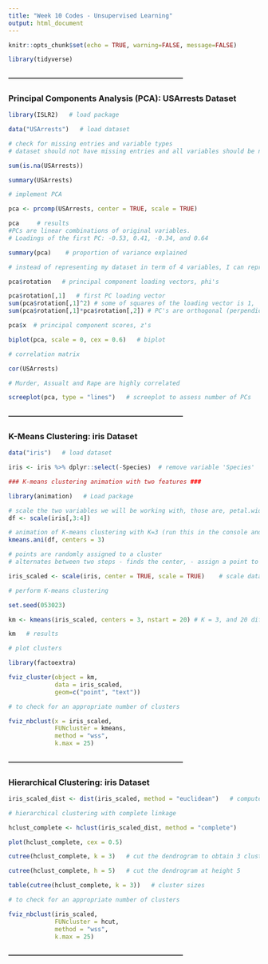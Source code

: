 ```yaml
---
title: "Week 10 Codes - Unsupervised Learning"
output: html_document
---
```


```r
knitr::opts_chunk$set(echo = TRUE, warning=FALSE, message=FALSE)

library(tidyverse)
```


#### ---------------------------------------------------------------------------
### Principal Components Analysis (PCA): USArrests Dataset


```r
library(ISLR2)   # load package

data("USArrests")   # load dataset
```


```r
# check for missing entries and variable types
# dataset should not have missing entries and all variables should be numerical and standardized (center and scale)

sum(is.na(USArrests))

summary(USArrests)
```


```r
# implement PCA

pca <- prcomp(USArrests, center = TRUE, scale = TRUE)   
```


```r
pca     # results
#PCs are linear combinations of original variables. 
# Loadings of the first PC: -0.53, 0.41, -0.34, and 0.64 
```


```r
summary(pca)    # proportion of variance explained

# instead of representing my dataset in term of 4 variables, I can represent it in terms of 3 PCs
```


```r
pca$rotation   # principal component loading vectors, phi's
```


```r
pca$rotation[,1]   # first PC loading vector
sum(pca$rotation[,1]^2) # some of squares of the loading vector is 1, 'normalized'
sum(pca$rotation[,1]*pca$rotation[,2]) # PC's are orthogonal (perpendicular)
```


```r
pca$x  # principal component scores, z's
```


```r
biplot(pca, scale = 0, cex = 0.6)   # biplot
```


```r
# correlation matrix

cor(USArrests)

# Murder, Assualt and Rape are highly correlated
```


```r
screeplot(pca, type = "lines")   # screeplot to assess number of PCs
```



#### ---------------------------------------------------------------------------
### K-Means Clustering: iris Dataset


```r
data("iris")   # load dataset

iris <- iris %>% dplyr::select(-Species)  # remove variable 'Species'
```


```r
### K-means clustering animation with two features ###

library(animation)   # Load package

# scale the two variables we will be working with, those are, petal.width and petal.length
df <- scale(iris[,3:4])

# animation of K-means clustering with K=3 (run this in the console and keep the plot window open)
kmeans.ani(df, centers = 3)

# points are randomly assigned to a cluster
# alternates between two steps - finds the center, - assign a point to the cluster with the nearest center
```


```r
iris_scaled <- scale(iris, center = TRUE, scale = TRUE)    # scale dataset
```


```r
# perform K-means clustering

set.seed(053023)

km <- kmeans(iris_scaled, centers = 3, nstart = 20) # K = 3, and 20 different starting cluster assignments
```


```r
km   # results
```


```r
# plot clusters

library(factoextra)

fviz_cluster(object = km, 
             data = iris_scaled, 
             geom=c("point", "text"))
```


```r
# to check for an appropriate number of clusters

fviz_nbclust(x = iris_scaled,    
             FUNcluster = kmeans, 
             method = "wss",
             k.max = 25) 
```



#### ---------------------------------------------------------------------------
### Hierarchical Clustering: iris Dataset

```r
iris_scaled_dist <- dist(iris_scaled, method = "euclidean")   # compute distance matrix
```


```r
# hierarchical clustering with complete linkage

hclust_complete <- hclust(iris_scaled_dist, method = "complete")

plot(hclust_complete, cex = 0.5)
```


```r
cutree(hclust_complete, k = 3)   # cut the dendrogram to obtain 3 clusters
```


```r
cutree(hclust_complete, h = 5)   # cut the dendrogram at height 5
```


```r
table(cutree(hclust_complete, k = 3))   # cluster sizes
```


```r
# to check for an appropriate number of clusters

fviz_nbclust(iris_scaled, 
             FUNcluster = hcut, 
             method = "wss",
             k.max = 25) 
```


#### ---------------------------------------------------------------------------